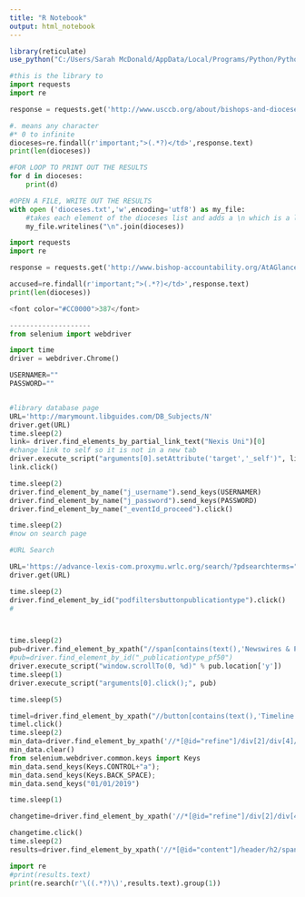 ```yaml
---
title: "R Notebook"
output: html_notebook
---
```


```r
library(reticulate)
use_python("C:/Users/Sarah McDonald/AppData/Local/Programs/Python/Python37/python.exe")
```


```python
#this is the library to
import requests
import re

response = requests.get('http://www.usccb.org/about/bishops-and-dioceses/all-dioceses.cfm')

#. means any character
#* 0 to infinite
dioceses=re.findall(r'important;">(.*?)</td>',response.text)
print(len(dioceses))

#FOR LOOP TO PRINT OUT THE RESULTS
for d in dioceses:
    print(d)

#OPEN A FILE, WRITE OUT THE RESULTS
with open ('dioceses.txt','w',encoding='utf8') as my_file:
    #takes each element of the dioceses list and adds a \n which is a line break
    my_file.writelines("\n".join(dioceses))
```


```python
import requests
import re

response = requests.get('http://www.bishop-accountability.org/AtAGlance/USCCB_Yearly_Data_on_Accused_Priests.htm')

accused=re.findall(r'important;">(.*?)</td>',response.text)
print(len(dioceses))

<font color="#CC0000">387</font>

--------------------
from selenium import webdriver

import time
driver = webdriver.Chrome()

USERNAMER=""
PASSWORD=""


#library database page
URL='http://marymount.libguides.com/DB_Subjects/N'
driver.get(URL)
time.sleep(2)
link= driver.find_elements_by_partial_link_text("Nexis Uni")[0]
#change link to self so it is not in a new tab
driver.execute_script("arguments[0].setAttribute('target','_self')", link)
link.click()

time.sleep(2)
driver.find_element_by_name("j_username").send_keys(USERNAMER)
driver.find_element_by_name("j_password").send_keys(PASSWORD)
driver.find_element_by_name("_eventId_proceed").click()

time.sleep(2)
#now on search page

#URL Search

URL='https://advance-lexis-com.proxymu.wrlc.org/search/?pdsearchterms="sex"%2C+"abuse"%2C+"Arlington+Dioceses"'
driver.get(URL)

time.sleep(2)
driver.find_element_by_id("podfiltersbuttonpublicationtype").click()
#



time.sleep(2)
pub=driver.find_element_by_xpath("//span[contains(text(),'Newswires & Press Releases')]")
#pub=driver.find_element_by_id("_publicationtype_pf50")
driver.execute_script("window.scrollTo(0, %d)" % pub.location['y'])
time.sleep(1)
driver.execute_script("arguments[0].click();", pub)

time.sleep(5)

timel=driver.find_element_by_xpath("//button[contains(text(),'Timeline')]")
timel.click()
time.sleep(2)
min_data=driver.find_element_by_xpath('//*[@id="refine"]/div[2]/div[4]/div[1]/input')
min_data.clear()
from selenium.webdriver.common.keys import Keys
min_data.send_keys(Keys.CONTROL+"a");
min_data.send_keys(Keys.BACK_SPACE);
min_data.send_keys("01/01/2019")

time.sleep(1)

changetime=driver.find_element_by_xpath('//*[@id="refine"]/div[2]/div[4]/button')

changetime.click()
time.sleep(2)
results=driver.find_element_by_xpath('//*[@id="content"]/header/h2/span')

import re
#print(results.text)
print(re.search(r'\((.*?)\)',results.text).group(1))




```

